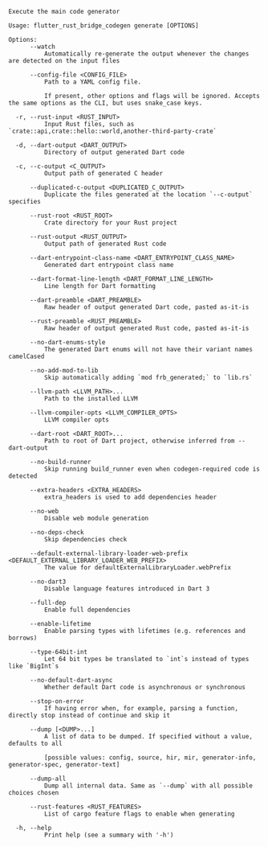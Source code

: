```
Execute the main code generator

Usage: flutter_rust_bridge_codegen generate [OPTIONS]

Options:
      --watch
          Automatically re-generate the output whenever the changes are detected on the input files

      --config-file <CONFIG_FILE>
          Path to a YAML config file.
          
          If present, other options and flags will be ignored. Accepts the same options as the CLI, but uses snake_case keys.

  -r, --rust-input <RUST_INPUT>
          Input Rust files, such as `crate::api,crate::hello::world,another-third-party-crate`

  -d, --dart-output <DART_OUTPUT>
          Directory of output generated Dart code

  -c, --c-output <C_OUTPUT>
          Output path of generated C header

      --duplicated-c-output <DUPLICATED_C_OUTPUT>
          Duplicate the files generated at the location `--c-output` specifies

      --rust-root <RUST_ROOT>
          Crate directory for your Rust project

      --rust-output <RUST_OUTPUT>
          Output path of generated Rust code

      --dart-entrypoint-class-name <DART_ENTRYPOINT_CLASS_NAME>
          Generated dart entrypoint class name

      --dart-format-line-length <DART_FORMAT_LINE_LENGTH>
          Line length for Dart formatting

      --dart-preamble <DART_PREAMBLE>
          Raw header of output generated Dart code, pasted as-it-is

      --rust-preamble <RUST_PREAMBLE>
          Raw header of output generated Rust code, pasted as-it-is

      --no-dart-enums-style
          The generated Dart enums will not have their variant names camelCased

      --no-add-mod-to-lib
          Skip automatically adding `mod frb_generated;` to `lib.rs`

      --llvm-path <LLVM_PATH>...
          Path to the installed LLVM

      --llvm-compiler-opts <LLVM_COMPILER_OPTS>
          LLVM compiler opts

      --dart-root <DART_ROOT>...
          Path to root of Dart project, otherwise inferred from --dart-output

      --no-build-runner
          Skip running build_runner even when codegen-required code is detected

      --extra-headers <EXTRA_HEADERS>
          extra_headers is used to add dependencies header

      --no-web
          Disable web module generation

      --no-deps-check
          Skip dependencies check

      --default-external-library-loader-web-prefix <DEFAULT_EXTERNAL_LIBRARY_LOADER_WEB_PREFIX>
          The value for defaultExternalLibraryLoader.webPrefix

      --no-dart3
          Disable language features introduced in Dart 3

      --full-dep
          Enable full dependencies

      --enable-lifetime
          Enable parsing types with lifetimes (e.g. references and borrows)

      --type-64bit-int
          Let 64 bit types be translated to `int`s instead of types like `BigInt`s

      --no-default-dart-async
          Whether default Dart code is asynchronous or synchronous

      --stop-on-error
          If having error when, for example, parsing a function, directly stop instead of continue and skip it

      --dump [<DUMP>...]
          A list of data to be dumped. If specified without a value, defaults to all
          
          [possible values: config, source, hir, mir, generator-info, generator-spec, generator-text]

      --dump-all
          Dump all internal data. Same as `--dump` with all possible choices chosen

      --rust-features <RUST_FEATURES>
          List of cargo feature flags to enable when generating

  -h, --help
          Print help (see a summary with '-h')
```